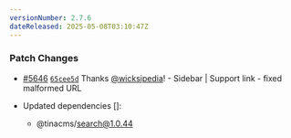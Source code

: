 ```yaml
---
versionNumber: 2.7.6
dateReleased: 2025-05-08T03:10:47Z
---
```


### Patch Changes

-   [#5646](https://github.com/tinacms/tinacms/pull/5646) [`65cee5d`](https://github.com/tinacms/tinacms/commit/65cee5d6ae16c7320a4a14f0d9a82dc5f9103e34) Thanks [@wicksipedia](https://github.com/wicksipedia)! - Sidebar | Support link - fixed malformed URL

-   Updated dependencies \[]:
    -   @tinacms/search@1.0.44

